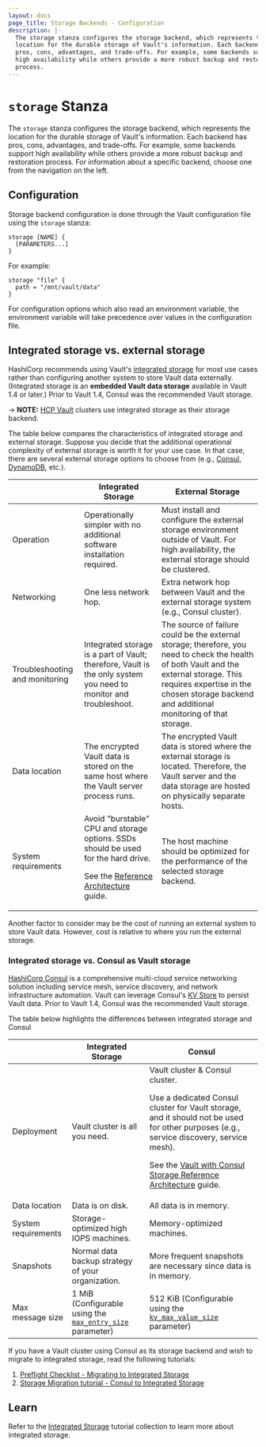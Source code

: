 ```yaml
---
layout: docs
page_title: Storage Backends - Configuration
description: |-
  The storage stanza configures the storage backend, which represents the
  location for the durable storage of Vault's information. Each backend has
  pros, cons, advantages, and trade-offs. For example, some backends support
  high availability while others provide a more robust backup and restoration
  process.
---
```


# `storage` Stanza

The `storage` stanza configures the storage backend, which represents the
location for the durable storage of Vault's information. Each backend has pros,
cons, advantages, and trade-offs. For example, some backends support high
availability while others provide a more robust backup and restoration process.
For information about a specific backend, choose one from the navigation on the
left.

## Configuration

Storage backend configuration is done through the Vault configuration file using
the `storage` stanza:

```hcl
storage [NAME] {
  [PARAMETERS...]
}
```

For example:

```hcl
storage "file" {
  path = "/mnt/vault/data"
}
```

For configuration options which also read an environment variable, the
environment variable will take precedence over values in the configuration
file.

## Integrated storage vs. external storage

HashiCorp recommends using Vault's [integrated
storage](/docs/configuration/storage/raft) for most use cases rather than
configuring another system to store Vault data externally. (Integrated storage is
an **embedded Vault data storage** available in Vault 1.4 or later.) Prior to Vault 1.4, Consul was the recommended Vault storage.

-> **NOTE:** [HCP Vault](https://cloud.hashicorp.com/products/vault) clusters
use integrated storage as their storage backend.

The table below compares the characteristics of integrated storage and external
storage. Suppose you decide that the additional operational complexity of external storage is worth it for your use case. In that case, there are several external storage options to choose from (e.g., [Consul](/docs/configuration/storage/consul), [DynamoDB](/docs/configuration/storage/dynamodb), etc.).

|                                | Integrated Storage                                                                                                                                                                                       | External Storage                                                                                                                                                                                                   |
| ------------------------------ | -------------------------------------------------------------------------------------------------------------------------------------------------------------------------------------------------------- | ------------------------------------------------------------------------------------------------------------------------------------------------------------------------------------------------------------------ |
| Operation                      | Operationally simpler with no additional software installation required.                                                                                                                                 | Must install and configure the external storage environment outside of Vault. For high availability, the external storage should be clustered.                                                                     |
| Networking                     | One less network hop.                                                                                                                                                                                    | Extra network hop between Vault and the external storage system (e.g., Consul cluster).                                                                                                                            |
| Troubleshooting and monitoring | Integrated storage is a part of Vault; therefore, Vault is the only system you need to monitor and troubleshoot.                                                                                         | The source of failure could be the external storage; therefore, you need to check the health of both Vault and the external storage. This requires expertise in the chosen storage backend and additional monitoring of that storage. |
| Data location                  | The encrypted Vault data is stored on the same host where the Vault server process runs.                                                                                                                 | The encrypted Vault data is stored where the external storage is located. Therefore, the Vault server and the data storage are hosted on physically separate hosts.                                                |
| System requirements            | Avoid "burstable" CPU and storage options. SSDs should be used for the hard drive. <p />See the [Reference Architecture](https://learn.hashicorp.com/tutorials/vault/raft-reference-architecture) guide. | The host machine should be optimized for the performance of the selected storage backend.                                                                                                                          |

Another factor to consider may be the cost of running an external system to
store Vault data. However, cost is relative to where you run the external storage.

### Integrated storage vs. Consul as Vault storage

[HashiCorp Consul](https://www.consul.io/docs/intro) is a comprehensive
multi-cloud service networking solution including service mesh, service
discovery, and network infrastructure automation. Vault can leverage
Consul's [KV Store](https://www.consul.io/api-docs/kv) to persist Vault data.
Prior to Vault 1.4, Consul was the recommended Vault storage.

The table below highlights the differences between integrated storage and Consul

|                     | Integrated Storage                                                                                           | Consul                                                                                                                                                                                                                                                                                                                                           |
| ------------------- | ------------------------------------------------------------------------------------------------------------ | ------------------------------------------------------------------------------------------------------------------------------------------------------------------------------------------------------------------------------------------------------------------------------------------------------------------------------------------------ |
| Deployment          | Vault cluster is all you need.                                                                               | Vault cluster & Consul cluster. <p />Use a dedicated Consul cluster for Vault storage, and it should not be used for other purposes (e.g., service discovery, service mesh). <p />See the [Vault with Consul Storage Reference Architecture](https://learn.hashicorp.com/tutorials/vault/reference-architecture#recommended-architecture) guide. |
| Data location       | Data is on disk.                                                                                             | All data is in memory.                                                                                                                                                                                                                                                                                                                           |
| System requirements | Storage-optimized high IOPS machines.                                                                        | Memory-optimized machines.                                                                                                                                                                                                                                                                                                                       |
| Snapshots           | Normal data backup strategy of your organization.                                                            | More frequent snapshots are necessary since data is in memory.                                                                                                                                                                                                                                                                                   |
| Max message size    | 1 MiB (Configurable using the [`max_entry_size`](/docs/configuration/storage/raft#max_entry_size) parameter) | 512 KiB (Configurable using the [`kv_max_value_size`](https://www.consul.io/docs/agent/options#kv_max_value_size) parameter)                                                                                                                                                                                                                     |

If you have a Vault cluster using Consul as its storage backend and wish to
migrate to integrated storage, read the following tutorials:

1. [Preflight Checklist - Migrating to Integrated
   Storage](https://learn.hashicorp.com/tutorials/vault/storage-migration-checklist)
1. [Storage Migration tutorial - Consul to Integrated
   Storage](https://learn.hashicorp.com/tutorials/vault/raft-migration)

## Learn

Refer to the [Integrated
Storage](https://learn.hashicorp.com/collections/vault/raft) tutorial collection
to learn more about integrated storage.

